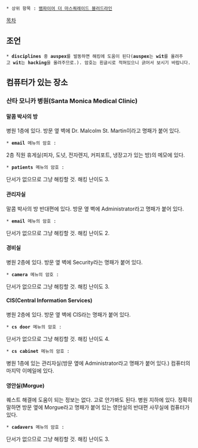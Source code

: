  * 상위 항목 : [[뱀파이어 더 마스쿼레이드 블러드라인]]

[[목차]]
== 조언 ==
 * '''disciplines''' 중 '''auspex'''를 발동하면 해킹에 도움이 된다('''auspex'''는 '''wit'''를 올려주고 '''wit'''는 '''hacking'''을 올려주므로.). 암호는 흰글시로 적혀있으니 긁어서 보시기 바랍니다.

== 컴퓨터가 있는 장소 ==
=== 산타 모니카 병원(Santa Monica Medical Clinic) ===
==== 말콤 박사의 방 ====
병원 1층에 있다. 방문 옆 벽에 Dr. Malcolm St. Martin이라고 명패가 붙어 있다.
 * '''email''' 메뉴의 암호 : {{{#white paige}}}
2층 직원 휴게실(피자, 도넛, 전자렌지, 커피포트, 냉장고가 있는 방)의 메모에 있다. 
 * '''patients''' 메뉴의 암호 : {{{#white hippocrates}}}
단서가 없으므로 그냥 해킹할 것. 해킹 난이도 3. 

==== 관리자실 ====
말콤 박사의 방 반대편에 있다. 방문 옆 벽에 Administrator라고 명패가 붙어 있다.
 * '''email''' 메뉴의 암호 : {{{#white lakers}}}
단서가 없으므로 그냥 해킹할 것. 해킹 난이도 2. 

==== 경비실 ====
병원 2층에 있다. 방문 옆 벽에 Security라는 명패가 붙어 있다.
 * '''camera''' 메뉴의 암호 : {{{#white optometry}}}
단서가 없으므로 그냥 해킹할 것. 해킹 난이도 3. 

==== CIS(Central Information Services) ====
병원 2층에 있다. 방문 옆 벽에 CIS라는 명패가 붙어 있다.
 * '''cs door''' 메뉴의 암호 : {{{#white dosage}}}
단서가 없으므로 그냥 해킹할 것. 해킹 난이도 4. 

 * '''cs cabinet''' 메뉴의 암호 : {{{#white paige}}}
병원 1층에 있는 관리자실(방문 옆에 Administrator라고 명패가 붙어 있다.) 컴퓨터의 마지막 이메일에 있다. 

==== 영안실(Morgue) ====
퀘스트 해결에 도움이 되는 정보는 없다. 고로 안가봐도 된다. 병원 지하에 있다. 정확히 말하면 방문 옆에 Morgue라고 명패가 붙어 있는 영안실의 반대편 사무실에 컴퓨터가 있다.
 * '''cadavers''' 메뉴의 암호 : {{{#white cowbell}}} 
단서가 없으므로 그냥 해킹할 것. 해킹 난이도 3. 
